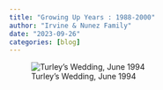 ```yaml
---
title: "Growing Up Years : 1988-2000"
author: "Irvine & Nunez Family"
date: "2023-09-26"
categories: [blog]
---
```


![Turley's Wedding, June 1994](19940625_AZ.JPG)